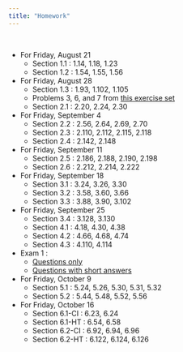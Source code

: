 ```yaml
---
title: "Homework"
---
```


<br>

- For Friday, August 21
  - Section 1.1 : 1.14, 1.18, 1.23 
  - Section 1.2 : 1.54, 1.55, 1.56
- For Friday, August 28
  - Section 1.3 : 1.93, 1.102, 1.105
  - Problems 3, 6, and 7 from [this exercise set](homework/exerciseA.pdf) 
  - Section 2.1 : 2.20, 2.24, 2.30
- For Friday, September 4
  - Section 2.2 : 2.56, 2.64, 2.69, 2.70
  - Section 2.3 : 2.110, 2.112, 2.115, 2.118
  - Section 2.4 : 2.142, 2.148
- For Friday, September 11
  - Section 2.5 : 2.186, 2.188, 2.190, 2.198
  - Section 2.6 : 2.212, 2.214, 2.222
- For Friday, September 18
  - Section 3.1 : 3.24, 3.26, 3.30
  - Section 3.2 : 3.58, 3.60, 3.66
  - Section 3.3 : 3.88, 3.90, 3.102
- For Friday, September 25
  - Section 3.4 : 3.128, 3.130
  - Section 4.1 : 4.18, 4.30, 4.38
  - Section 4.2 : 4.66, 4.68, 4.74
  - Section 4.3 : 4.110, 4.114
- Exam 1 :
  - [Questions only](homework/exam1.pdf)
  - [Questions with short answers](homework/exam1soln.pdf)
- For Friday, October 9
  - Section 5.1 : 5.24, 5.26, 5.30, 5.31, 5.32
  - Section 5.2 : 5.44, 5.48, 5.52, 5.56
- For Friday, October 16
  - Section 6.1-CI : 6.23, 6.24  
  - Section 6.1-HT : 6.54, 6.58 
  - Section 6.2-CI : 6.92, 6.94, 6.96
  - Section 6.2-HT : 6.122, 6.124, 6.126
